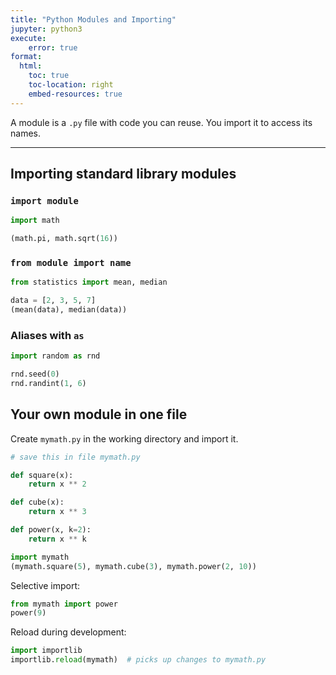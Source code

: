 ```yaml
---
title: "Python Modules and Importing"
jupyter: python3
execute:
    error: true
format:
  html:
    toc: true
    toc-location: right
    embed-resources: true
---
```


A module is a `.py` file with code you can reuse. You import it to access its names.

---

## Importing standard library modules

### `import module`

```python
import math

(math.pi, math.sqrt(16))
```

### `from module import name`

```python
from statistics import mean, median

data = [2, 3, 5, 7]
(mean(data), median(data))
```

### Aliases with `as`

```python
import random as rnd

rnd.seed(0)
rnd.randint(1, 6)
```

## Your own module in one file

Create `mymath.py` in the working directory and import it.

```python
# save this in file mymath.py

def square(x):
    return x ** 2

def cube(x):
    return x ** 3

def power(x, k=2):
    return x ** k
```

```python
import mymath
(mymath.square(5), mymath.cube(3), mymath.power(2, 10))
```

Selective import:

```python
from mymath import power
power(9)
```

Reload during development:

```python
import importlib
importlib.reload(mymath)  # picks up changes to mymath.py
```

